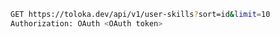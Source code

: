 ```bash
GET https://toloka.dev/api/v1/user-skills?sort=id&limit=10
Authorization: OAuth <OAuth token>
```
